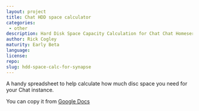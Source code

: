 ```yaml
---
layout: project
title: Chat HDD space calculator
categories: 
 - other
description: Hard Disk Space Capacity Calculation for Chat Chat Homeserver
author: Rick Cogley
maturity: Early Beta
language: 
license: 
repo: 
slug: hdd-space-calc-for-synapse
---
```


A handy spreadsheet to help calculate how much disc space you need for your Chat instance.

You can copy it from [Google Docs](https://docs.google.com/spreadsheets/d/1clrE4WFT7A5NS5AJUdU-mbDZ9rS9fzl6QEbUFJezo7U/edit#gid=0)

